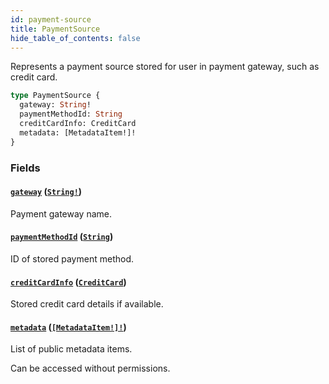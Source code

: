 ```yaml
---
id: payment-source
title: PaymentSource
hide_table_of_contents: false
---
```


Represents a payment source stored for user in payment gateway, such as credit card.

```graphql
type PaymentSource {
  gateway: String!
  paymentMethodId: String
  creditCardInfo: CreditCard
  metadata: [MetadataItem!]!
}
```

### Fields

#### [`gateway`](#) ([`String!`](../../../developer/api-reference/scalars/string))

Payment gateway name.

#### [`paymentMethodId`](#) ([`String`](../../../developer/api-reference/scalars/string))

ID of stored payment method.

#### [`creditCardInfo`](#) ([`CreditCard`](../../../developer/api-reference/objects/credit-card))

Stored credit card details if available.

#### [`metadata`](#) ([`[MetadataItem!]!`](../../../developer/api-reference/objects/metadata-item))

List of public metadata items.

Can be accessed without permissions.
